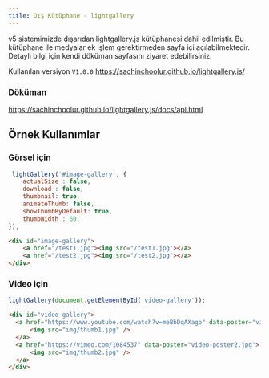 ```yaml
---
title: Dış Kütüphane - lightgallery
---
```


v5 sistemimizde dışarıdan lightgallery.js kütüphanesi dahil edilmiştir.
Bu kütüphane ile medyalar ek işlem gerektirmeden sayfa içi açılabilmektedir.
Detaylı bilgi için kendi döküman sayfasını ziyaret edebilirsiniz.

Kullanılan versiyon <code>V1.0.0</code>
https://sachinchoolur.github.io/lightgallery.js/

### Döküman
https://sachinchoolur.github.io/lightgallery.js/docs/api.html


## Örnek Kullanımlar

### Görsel için
```javascript title="javascript"
 lightGallery('#image-gallery', {
    actualSize : false,
    download : false,
    thumbnail: true,
    animateThumb: false,
    showThumbByDefault: true,
    thumbWidth : 60,
});
```

```html title="html"
<div id="image-gallery">
    <a href="/test1.jpg"><img src="/test1.jpg"></a>
    <a href="/test2.jpg"><img src="/test2.jpg"></a>
</div>
```
### Video için
```javascript title="javascript"
lightGallery(document.getElementById('video-gallery'));
```

```html title="html"
<div id="video-gallery">
  <a href="https://www.youtube.com/watch?v=meBbDqAXago" data-poster="video-poster1.jpg" >
      <img src="img/thumb1.jpg" />
  </a>
  <a href="https://vimeo.com/1084537" data-poster="video-poster2.jpg">
      <img src="img/thumb2.jpg" />
  </a>
</div>
```

